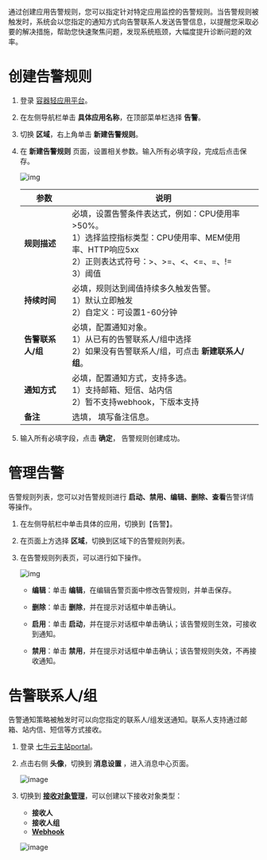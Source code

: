 通过创建应用告警规则，您可以指定针对特定应用监控的告警规则。当告警规则被触发时，系统会以您指定的通知方式向告警联系人发送告警信息，以提醒您采取必要的解决措施，帮助您快速聚焦问题，发现系统瓶颈，大幅度提升诊断问题的效率。



# **创建告警规则**

1. 登录 [容器轻应用平台](https://portal.qiniu.com/dora/qapp)。
2. 在左侧导航栏单击 **具体应用名称**，在顶部菜单栏选择 **告警**。
3. 切换 **区域**，右上角单击 **新建告警规则**。


3. 在 **新建告警规则** 页面，设置相关参数。输入所有必填字段，完成后点击保存。

   ![img](https://dora-doc.qiniu.com/WX20221103-202846%402x.png)

   | 参数              | 说明                                                         |
   | ----------------- | ------------------------------------------------------------ |
   | **规则描述**      | 必填，设置告警条件表达式，例如：CPU使用率>50%。<br>1）选择监控指标类型：CPU使用率、MEM使用率、HTTP响应5xx<br/>2）正则表达式符号：>、>=、<、<=、=、!=<br/>3）阈值 |
   | **持续时间**      | 必填，规则达到阈值持续多久触发告警。<br/>1）默认立即触发<br/>2）自定义：可设置1-60分钟 |
   | **告警联系人/组** | 必填，配置通知对象。<br/>1）从已有的告警联系人/组中选择<br/>2）如果没有告警联系人/组，可点击 **新建联系人/组**。 |
   | **通知方式**      | 必填，配置通知方式，支持多选。<br/>1）支持邮箱、短信、站内信<br/>2）暂不支持webhook，下版本支持 |
   | **备注**          | 选填， 填写备注信息。                                        |

4. 输入所有必填字段，点击 **确定**， 告警规则创建成功。



# **管理告警**

告警规则列表，您可以对告警规则进行 **启动、禁用、编辑、删除、查看**告警详情等操作。

1. 在左侧导航栏中单击具体的应用，切换到【告警】。

2. 在页面上方选择 **区域**，切换到区域下的告警规则列表。

3. 在告警规则列表页，可以进行如下操作。

   ![img](https://dora-doc.qiniu.com/WX20221103-203036%402x.png)

   - **编辑**：单击 **编辑**，在编辑告警页面中修改告警规则，并单击保存。

   - **删除**：单击 **删除**，并在提示对话框中单击确认。

   - **启用**：单击 **启动**，并在提示对话框中单击确认；该告警规则生效，可接收到通知。

   - **禁用**：单击 **禁用**，并在提示对话框中单击确认；该告警规则失效，不再接收通知。

     

     

# **告警联系人/组**

告警通知策略被触发时可以向您指定的联系人/组发送通知。联系人支持通过邮箱、站内信、短信等方式接收。

1. 登录 [七牛云主站portal](https://portal.qiniu.com/home)。

2. 点击右侧 **头像**，切换到 **消息设置** ，进入消息中心页面。

   ![image](https://dora-doc.qiniu.com/WX20221103-214852%402x.png)

3. 切换到 [**接收对象管理**](https://portal.qiniu.com/notification/recipient/user)，可以创建以下接收对象类型：

   - **接收人**
   - **接收人组**
   - **[Webhook](https://developer.qiniu.com/console?from_wecom=1)** 

   ![image](https://dora-doc.qiniu.com/WX20221103-215034%402x.png)

   


